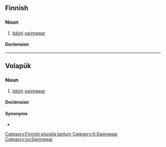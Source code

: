 ==Finnish==

===Noun===
{{fi-noun}}

# [[bikini]] [[swimwear]]

====Declension====
{{fi-decl-paperi|n=pl|bikin|ä}}

[[Category:Finnish pluralia tantum]]
[[Category:fi:Swimwear]]

----

==Volapük==

===Noun===
{{vo-noun|-}}

# [[bikini]] [[swimwear]]

====Declension====
{{vo-decl-noun-np}}

====Synonyms====
* {{l|vo|niblitül}}

[[Category:vo:Swimwear]]